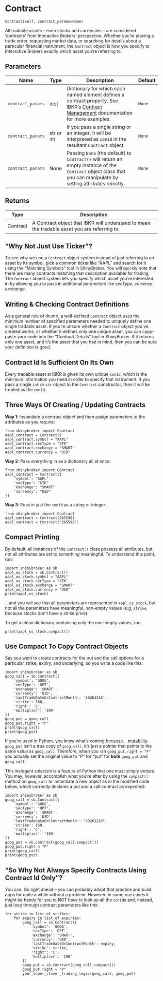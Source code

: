# Contract { #shinybroker.Contract }

`Contract(self, contract_params=None)`

All tradable assets -- even stocks and currencies -- are considered
'contracts' from Interactive Brokers' perspective. Whether you're placing a
trade order, requesting market data, or searching for details about a
particular financial instrument, the `Contract` object is how you
specify to Interactive Brokers exactly *which* asset you're referring to.

## Parameters

| Name              | Type       | Description                                                                                                                                                                                                                      | Default   |
|-------------------|------------|----------------------------------------------------------------------------------------------------------------------------------------------------------------------------------------------------------------------------------|-----------|
| `contract_params` | dict       | Dictionary for which each named element defines a contract property. See IBKR's [Contract Management]( https://www.interactivebrokers.com/campus/ibkr-api-page/contracts/#contract-management ) documentation for more examples. | `None`    |
| `contract_params` | str or int | If you pass a single string or an integer, it will be interpreted as `conId` in the resultant `Contract` object.                                                                                                                 | `None`    |
| `contract_params` | None       | Passing `None` (the default) to `Contract()` will return an empty instance of the `Contract` object class that you can manipulate by setting attributes directly.                                                                | `None`    |

## Returns

| Type     | Description                                                                                  |
|----------|----------------------------------------------------------------------------------------------|
| Contract | A Contract object that IBKR will understand to mean the tradable asset you are referring to. |

## "Why Not Just Use Ticker"?

To see why we use a `Contract` object system instead of just referring to an
 asset by its symbol, pick a common ticker like "AAPL" and search for it
using the "Matching Symbols" tool in ShinyBroker. You will quickly note
that there are many contracts matching that description available for
trading. The `Contract` object system lets you specify which asset you're
interested in by allowing you to pass in additional parameters like
*secType*, *currency*, *exchange*.

## Writing & Checking Contract Definitions

As a general rule of thumb, a well-defined `Contract` object uses the
minimum number of specified parameters needed to uniquely define one
single tradable asset. If you're unsure whether a `Contract` object
you've created works, or whether it defines only one unique asset,
you can copy-paste your code into the "Contract Details" tool in
ShinyBroker. If it returns only one asset, and it's the asset that you
had in mind, then you can be sure your definition is good.

## Contract Id Is Sufficient On Its Own

Every tradable asset at IBKR is given its own unique `conId`, which is
the minimum information you need in order to specify that instrument. If
you pass a single `int` or `str` object to the `Contract` constructor,
then it will be treated as the `conId`.

## Three Ways Of Creating / Updating Contracts

**Way 1**: Instantiate a contract object and then assign parameters to the
attributes as you require:
```
from shinybroker import Contract
aapl_contract = Contract()
aapl_contract.symbol = "AAPL"
aapl_contract.secType = "STK"
aapl_contract.exchange = "SMART"
aapl_contract.currency = "USD"
```

**Way 2**: Pass everything in as a dictionary all at once:
```
from shinybroker import Contract
aapl_contract = Contract({
    'symbol': "AAPL"
    'secType': "STK"
    'exchange': "SMART"
    'currency': "USD"
})
```

**Way 3**: Pass in just the `conId` as a string or integer:
```
from shinybroker import Contract
aapl_contract = Contract(265598)
aapl_contract = Contract("265598")
```

## Compact Printing

By default, all instances of the `Contract()` class possess all
attributes, but not all attributes are set to something meaningful. To
understand this point, run:
```
import shinybroker as sb
aapl_us_stock = sb.Contract()
aapl_us_stock.symbol = "AAPL"
aapl_us_stock.secType = "STK"
aapl_us_stock.exchange = "SMART"
aapl_us_stock.currency = "USD"
print(aapl_us_stock)
```
...and you will see that all parameters are represented in `aapl_us_stock`,
but not all the parameters have meaningful, non-empty values (e.g, `strike`,
because stocks don't have a strike price).

To get a clean dictionary containing only the non-empty values, run:
```
print(aapl_us_stock.compact())
```

## Use Compact To Copy Contract Objects

Say you want to create contracts for the put and the call options for a
particular strike, expiry, and underlying, so you write a code like this:
```
import shinybroker as sb
goog_call = sb.Contract({
    'symbol': 'GOOG',
    'secType': 'OPT',
    'exchange': 'SMART',
    'currency': 'USD',
    'lastTradeDateOrContractMonth': '20261218',
    'strike': 160,
    'right': 'C',
    'multiplier': '100'
})
goog_put = goog_call
goog_put.right = "P"
print(goog_call)
print(goog_put)
```
If you're used to Python, you know what's coming because... [mutability](
https://shiny.posit.co/py/docs/reactive-mutable.html
). `goog_put` isn't a true copy of `goog_call`, it's just a pointer that
points to the same value as `goog_call`. Therefore, when you ran
`goog_put.right = "P"` you actually set the original value to "P" for
"put" for **both** `goog_put` and `goog_call`.

This inelegant solecism is a feature of Python that one must simply endure.
You may, however, accomplish what you're after by using the `compact()`
method on `goog_call` to instantiate a new object as in the modified
code below, which correctly declares a put and a call contract as expected:
```
import shinybroker as sb
goog_call = sb.Contract({
    'symbol': 'GOOG',
    'secType': 'OPT',
    'exchange': 'SMART',
    'currency': 'USD',
    'lastTradeDateOrContractMonth': "20261218",
    'strike': 160,
    'right': 'C',
    'multiplier': '100'
})
goog_put = sb.Contract(goog_call.compact())
goog_put.right = "P"
print(goog_call)
print(goog_put)
```

## "So Why Not Always Specify Contracts Using Contract Id Only"?

You can. Go right ahead -- you can probably adopt that practice and build
apps for quite a while without a problem. However, in some use cases it
might be handy for you to NOT have to look up all the `conId`s and, instead,
 just loop through contract parameters like this:

```
for strike in list_of_strikes:
    for expiry in list_of_expiries:
        goog_call = sb.Contract({
            'symbol': 'GOOG',
            'secType': 'OPT',
            'exchange': 'SMART',
            'currency': 'USD',
            'lastTradeDateOrContractMonth': expiry,
            'strike': strike,
            'right': 'C',
            'multiplier': '100'
        })
        goog_put = sb.Contract(goog_call.compact())
        goog_put.right = "P"
        your_super_clever_trading_logic(goog_call, goog_put)
```